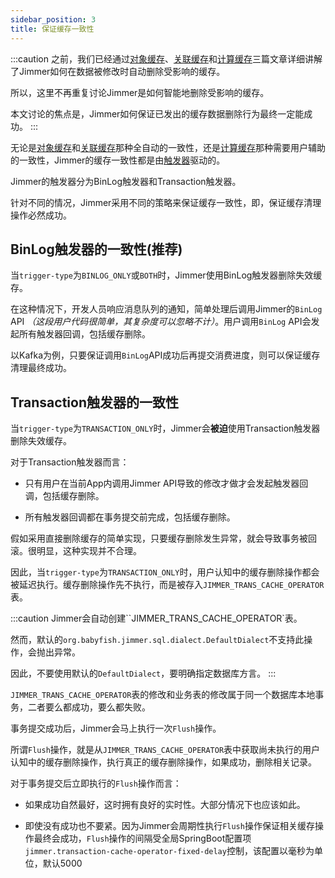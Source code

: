 ```yaml
---
sidebar_position: 3
title: 保证缓存一致性
---
```


:::caution
之前，我们已经通过[对象缓存](./cache-type/object)、[关联缓存](./cache-type/association)和[计算缓存](./cache-type/calculation)三篇文章详细讲解了Jimmer如何在数据被修改时自动删除受影响的缓存。

所以，这里不再重复讨论Jimmer是如何智能地删除受影响的缓存。

本文讨论的焦点是，Jimmer如何保证已发出的缓存数据删除行为最终一定能成功。
:::

无论是[对象缓存](./cache-type/object)和[关联缓存](./cache-type/association)那种全自动的一致性，还是[计算缓存](./cache-type/calculation)那种需要用户辅助的一致性，Jimmer的缓存一致性都是由[触发器](../mutation/trigger)驱动的。

Jimmer的触发器分为BinLog触发器和Transaction触发器。

针对不同的情况，Jimmer采用不同的策略来保证缓存一致性，即，保证缓存清理操作必然成功。


## BinLog触发器的一致性(推荐)

当`trigger-type`为`BINLOG_ONLY`或`BOTH`时，Jimmer使用BinLog触发器删除失效缓存。

在这种情况下，开发人员响应消息队列的通知，简单处理后调用Jimmer的`BinLog` API *（这段用户代码很简单，其复杂度可以忽略不计）*。用户调用`BinLog` API会发起所有触发器回调，包括缓存删除。

以Kafka为例，只要保证调用`BinLog`API成功后再提交消费进度，则可以保证缓存清理最终成功。

## Transaction触发器的一致性

当`trigger-type`为`TRANSACTION_ONLY`时，Jimmer会**被迫**使用Transaction触发器删除失效缓存。

对于Transaction触发器而言：

-   只有用户在当前App内调用Jimmer API导致的修改才做才会发起触发器回调，包括缓存删除。

-   所有触发器回调都在事务提交前完成，包括缓存删除。

假如采用直接删除缓存的简单实现，只要缓存删除发生异常，就会导致事务被回滚。很明显，这种实现并不合理。

因此，当`trigger-type`为`TRANSACTION_ONLY`时，用户认知中的缓存删除操作都会被延迟执行。缓存删除操作先不执行，而是被存入`JIMMER_TRANS_CACHE_OPERATOR`表。

:::caution
Jimmer会自动创建``JIMMER_TRANS_CACHE_OPERATOR`表。

然而，默认的`org.babyfish.jimmer.sql.dialect.DefaultDialect`不支持此操作，会抛出异常。

因此，不要使用默认的`DefaultDialect`，要明确指定数据库方言。
:::

`JIMMER_TRANS_CACHE_OPERATOR`表的修改和业务表的修改属于同一个数据库本地事务，二者要么都成功，要么都失败。

事务提交成功后，Jimmer会马上执行一次`Flush`操作。

所谓`Flush`操作，就是从`JIMMER_TRANS_CACHE_OPERATOR`表中获取尚未执行的用户认知中的缓存删除操作，执行真正的缓存删除操作，如果成功，删除相关记录。

对于事务提交后立即执行的`Flush`操作而言：

-   如果成功自然最好，这时拥有良好的实时性。大部分情况下也应该如此。

-   即使没有成功也不要紧。因为Jimmer会周期性执行`Flush`操作保证相关缓存操作最终会成功，`Flush`操作的间隔受全局SpringBoot配置项`jimmer.transaction-cache-operator-fixed-delay`控制，该配置以毫秒为单位，默认5000
    

